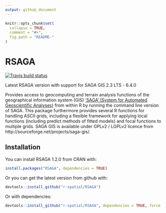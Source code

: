 ```yaml
---
output: github_document
---
```


<!-- README.md is generated from README.Rmd. Please edit that file -->

```r
knitr::opts_chunk$set(
  collapse = TRUE,
  comment = "#>",
  fig.path = "README-"
)
```

# RSAGA

[![Travis build status](https://travis-ci.org/r-spatial/RSAGA.svg?branch=master)](https://travis-ci.org/r-spatial/RSAGA)

Latest RSAGA version with support for SAGA GIS 2.3 LTS - 6.4.0

Provides access to geocomputing and terrain analysis
functions of the geographical information system (GIS) ['SAGA' (System for
Automated Geoscientific Analyses)](http://saga-gis.org/en/index.html) from within R by running the command 
line version of SAGA. This package furthermore provides several R functions
for handling ASCII grids, including a flexible framework for applying local
functions (including predict methods of fitted models) and focal functions to
multiple grids. SAGA GIS is available under GPLv2 / LGPLv2 licence from
http://sourceforge.net/projects/saga-gis/.

## Installation

You can install RSAGA 1.2.0 from CRAN with:

```r
install.packages("RSAGA", dependencies = TRUE)
```

Or you can get the latest version from github with:

```r
devtools::install_github("r-spatial/RSAGA")
```

Or with dependencies:

```r
devtools::install_github("r-spatial/RSAGA", dependencies = TRUE, force = TRUE)
```
